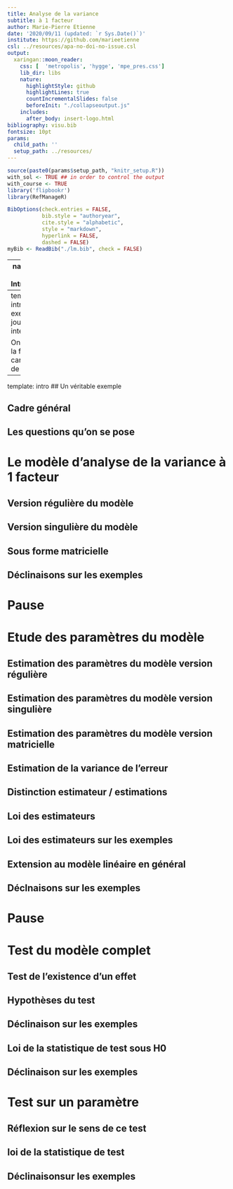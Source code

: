 ```yaml
---
title: Analyse de la variance
subtitle: à 1 facteur
author: Marie-Pierre Etienne
date: '2020/09/11 (updated: `r Sys.Date()`)'
institute: https://github.com/marieetienne
csl: ../resources/apa-no-doi-no-issue.csl
output:
  xaringan::moon_reader:
    css: [  'metropolis', 'hygge', 'mpe_pres.css']
    lib_dir: libs
    nature:
      highlightStyle: github
      highlightLines: true
      countIncrementalSlides: false
      beforeInit: "./collapseoutput.js"
    includes:
      after_body: insert-logo.html
bibliography: visu.bib
fontsize: 10pt
params:
  child_path: ''
  setup_path: ../resources/
---
```




```r
source(paste0(params$setup_path, "knitr_setup.R"))
with_sol <- TRUE ## in order to control the output
with_course <- TRUE
library('flipbookr')
library(RefManageR)
```


```r
BibOptions(check.entries = FALSE,
           bib.style = "authoryear",
           cite.style = "alphabetic",
           style = "markdown",
           hyperlink = FALSE,
           dashed = FALSE)
myBib <- ReadBib("./lm.bib", check = FALSE)
```
---
name: intro
# Introduction

---
template: intro
## Un exemple jouet sans intérêt 

On a mesuré la fréquence cardiaque de 


---
template: intro
## Un véritable exemple

## Cadre général

## Les questions qu'on se pose


# Le modèle d'analyse de la variance à 1 facteur

## Version régulière du modèle

## Version singulière du modèle

## Sous forme matricielle

## Déclinaisons sur les exemples


# Pause

# Etude des paramètres du modèle

## Estimation des paramètres du modèle version régulière

## Estimation des paramètres du modèle version singulière

## Estimation des paramètres du modèle version matricielle

## Estimation de la variance de l'erreur

## Distinction estimateur / estimations

## Loi des estimateurs 

## Loi des estimateurs sur les exemples

## Extension au modèle linéaire en général

## Déclnaisons sur les exemples

# Pause

# Test du modèle complet

## Test de l'existence d'un effet

## Hypothèses du test

## Déclinaison sur les exemples

## Loi de la statistique de test sous H0

## Déclinaison sur les exemples

# Test sur un paramètre

## Réflexion sur le sens de ce test

## loi de la statistique de test

## Déclinaisonsur les exemples


